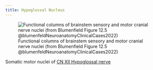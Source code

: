 ```yaml
---
title: Hypoglossal Nucleus
---
```


![Functional columns of brainstem sensory and motor cranial nerve nuclei (from Blumenfield Figure 12.5 @blumenfeldNeuroanatomyClinicalCases2022)](/Alchemy Archive/Neuro/Neuroanatomy/Cranial Nerves/images/fig12.5 blumenfield CN nuclei.png)

Somatic motor nuclei of [CN XII Hypoglossal nerve]({{< var ref-cn12.path >}})